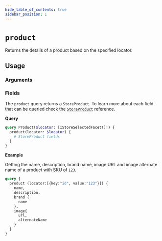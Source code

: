 ```yaml
---
hide_table_of_contents: true
sidebar_position: 1
---
```



# `product`

Returns the details of a product based on the specified locator.

<div className="grid grid-cols-2 gap-20">

<div>

## Usage

### Arguments

<PropsComponent
      name="locator"
      type="IStoreSelectedFacet"
      description="An array of selected search facets."
      required="true"
    />

<PropsComponent
      name="key"
      type="String"
      description="ISelectedStoreFacet property. property. To query information of a product by its SKU ID, use key:'id'."
      required="true"
    />

<PropsComponent
      name="value"
      type="String"
      description="ISelectedStoreFacet property. property. To query information of a product by its SKU ID, use value:'{sku}'."
      required="true"
    />

### Fields

The `product` query returns a `StoreProduct`. To learn more about each field that can be queried check the <a href="/reference/api/objects#storeproduct">`StoreProduct`</a> reference.

</div>
<div>


**Query**

```graphql
query Product($locator: [IStoreSelectedFacet!]!) {
  product(locator: $locator) {
    # StoreProduct fields
  }
}
```

**Example**

Getting the name, description, brand name, image URL and image alternate name of a product with SKU of `123`.

```graphql
query {
  product (locator:[{key:"id", value:"123"}]) {
    name,
    description,
    brand {
      name
    },
    image{
      url,
      alternateName
    }
  }
}
```

</div>
</div>
